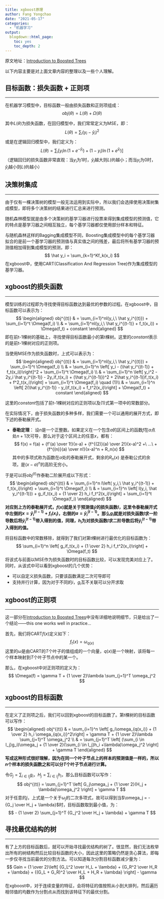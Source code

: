 ```yaml
---
title: xgboost原理
author: Fang Yongchao
date: "2021-05-17"
categories:
  - "机器学习"
output:
  blogdown::html_page:
    toc: yes
    toc_depth: 2
---
```


原文地址：[Introduction to Boosted Trees](https://xgboost.readthedocs.io/en/latest/tutorials/model.html)

以下内容主要是对上面文章内容的整理以及一些个人理解。

## 目标函数：损失函数 + 正则项

--------------------------------

在机器学习模型中，目标函数一般由损失函数和正则项组成：
$$
obj(\theta) = L(\theta) + \Omega(\theta)
$$

其中$L(\theta)$为损失函数，在回归模型中，我们常常定义为MSE，即：
$$
L(\theta) = \sum_i(y_i - \hat y_i)^2
$$
或是在逻辑回归模型中，我们定义为：
$$
L(\theta) = \sum_i \left[ y_i\ln(1 + e^{-\hat y_i}) + (1 - y_i)\ln(1 + e^{\hat y_i}) \right]
$$
（逻辑回归的损失函数非常直观：当$y_i$为1时，$\hat y_i$越大则$L(\theta)$越小；而当$y_i$为0时，$\hat y_i$越小则$L(\theta)$越小）

## 决策树集成

--------------------------------

由于仅有一棵决策树的模型一般无法运用到实际中，所以我们会选择使用决策树集成模型，即将多个决策树的结果进行汇总来进行预测。

随机森林模型就是由多个决策树的基学习器进行投票来得到集成模型的预测值，它的特点是基学习器之间相互独立，每个基学习器都仅使用部分样本和特征。

与随机森林这样的Bagging集成模型不同，Boosting集成模型中的每个基学习器拟合的是前一个基学习器的预测值与真实值之间的残差，最后将所有基学习器的预测值相加得到集成模型的预测，即：
$$
\hat y_i = \sum_{k=1}^Kf_k(x_i)
$$
在xgboost中，使用CART(Classification And Regression Tree)作为集成模型的基学习器。

## xgboost的损失函数

--------------------------------

<!-- 优化所有行不通# TODO -->

模型训练的过程即为寻找使得目标函数达到最优的参数的过程。在xgboost中，目标函数可以表示为：
$$
\begin{aligned}
obj^{(t)} & = \sum_{i=1}^nl(y_i,\ \hat y_i^{(t)}) + \sum_{i=1}^t \Omega(f_i) \\
 & = \sum_{i=1}^nl(y_i,\ \hat y_i^{(t-1)} + f_t(x_i)) + \Omega(f_t) + constant
\end{aligned}
$$
即在前t-1棵树的基础上，寻找使得目标函数最小的第t棵树。这里的$constant$表示的是前t-1棵树对应的正则项。

当使用MSE作为损失函数时，上式可以表示为：
$$
\begin{aligned}
obj^{(t)} & = \sum_{i=1}^nl(y_i,\ \hat y_i^{(t)}) + \sum_{i=1}^t \Omega(f_i) \\
 & = \sum_{i=1}^n \left[ y_i - (\hat y_i^{(t-1)} + f_t(x_i))\right]^2 + \sum_{i=1}^t \Omega(f_i) \\
 & = \sum_{i=1}^n \left[ y_i^2 - 2y_i \hat y_i^{(t-1)} - 2y_if_t(x_i) + (\hat y_i^{(t-1)})^2 + 2\hat y_i^{(t-1)}f_t(x_i) + f^2_t(x_i)\right] + \sum_{i=1}^t \Omega(f_i) \quad (1)\\
 & = \sum_{i=1}^n \left[ 2(\hat y_i^{(t-1)} - y_i)f_t(x_i) + f_t^2(x_i)\right] + \Omega(f_t) + constant
\end{aligned}
$$

这里的$constant$包括了前t-1棵树对应的正则项以及(1)式第一项中的常数部分。

在实际情况下，由于损失函数的多种多样，我们需要一个可以通用的展开方式，即下述的泰勒展开式。

- **泰勒定理**：
设$n$是一个正整数。如果定义在一个包含$a$的区间上的函数$f$在$a$点处$n+1$次可导，那么对于这个区间上的任意$x$，都有：
$$
f(x) = f(a) + {f'(a) \over 1!}(x-a) + {f^{(2)}(a) \over 2!}(x-a)^2 +\ ...\ +{f^{(n)}(a) \over n!}(x-a)^n + R_n(x)
$$
其中的多项式称为函数在$a$处的泰勒展开式，剩余的$R_{n}(x)$ 是泰勒公式的余项，是$(x-a)^{n}$的高阶无穷小。

于是可以将$obj^{(t)}$作泰勒二阶展开成以下形式：
$$
\begin{aligned}
obj^{(t)} & = \sum_{i=1}^n l\left( y_i,\ \hat y_i^{(t-1)} + f_t(x_i)\right) + \sum_{i=1}^t \Omega(f_i) \\
 & = \sum_{i=1}^n \left[ l(y_i, \hat y_i^{(t-1)}) + g_if_t(x_i) + {1 \over 2} h_i f_t^2(x_i)\right] + \sum_{i=1}^t \Omega(f_i)
\end{aligned}
$$
**对应到上方的泰勒展开式，$f(x)$就是关于预测值$\hat y$的损失函数$l$，这里令泰勒展开式中左侧的$x = \hat y_i^{(t-1)} + f_t(x_i)$，右侧的$a = \hat y_i^{(t-1)}$。那么$g_i$就是对损失函数$l$求一阶导数后将$\hat y_i^{(t-1)}$带入得到的值，同理，$h_i$为对损失函数$l$求二阶导数后将$\hat y_i^{(t-1)}$带入得到的值。**

将目标函数中的常数移除，就得到了我们对第t棵树进行最优化的目标函数为：
$$
\sum_{i=1}^n \left[ g_if_t(x_i) + {1 \over 2} h_i f_t^2(x_i)\right] + \Omega(f_t)
$$
将该式与前面以MSE作为损失函数时的目标函数比较，可以发现完美对应上了。同时，从该式中可以看到xgboost的几个优势：

- 可以自定义损失函数，只要该函数满足二次可导即可
- 支持并行计算，因为对于不同的$i$，$g_i$互不关联可以分开求取

## xgboost的正则项

--------------------------------

这一部分在[Introduction to Boosted Trees](https://xgboost.readthedocs.io/en/latest/tutorials/model.html)中没有详细地说明细节，只是给出了一个结论——this one works well in practice...

首先，我们将CART$f(x)$定义如下：
$$
f_t(x) = \omega_{q(x)}
$$
这里的$\omega$是由CART的$T$个叶子的值组成的一个向量，$q(x)$是一个映射，该将每一个样本映射到$T$个叶子节点中的某一个。

那么，在xgboost中对正则项的定义为：
$$
\Omega(f) = \gamma T + {1 \over 2}\lambda \sum_{j=1}^T \omega_j^2
$$

## xgboost的目标函数

--------------------------------

在定义了正则项之后，我们可以回到xgboost的目标函数了。第t棵树的目标函数可以写作：
$$
\begin{aligned}
obj^{(t)} & = \sum_{i=1}^n \left[ g_i\omega_{q(x_i)} + {1 \over 2} h_i \omega_{q(x_i)}^2\right] + \gamma T + {1 \over 2}\lambda \sum_{j=1}^T \omega_j^2 \\
 & = \sum_{j=1}^T \left[ (\sum_{i \in I_j}g_i)\omega_j + {1 \over 2}(\sum_{i \in I_j}h_i +\lambda)\omega_j^2 \right] + \gamma T
\end{aligned}
$$
**写成这种形式很好理解，因为在同一个叶子节点上的样本的预测值是一样的，所以$n$个样本的损失函数之和可以分$T$个叶子节点进行计算。**

令$G_j = \sum_{i \in I_j}g_i$，$H_j = \sum_{i \in I_j}h_i$，那么目标函数可以写作：
$$
obj^{(t)} = \sum_{j=1}^T \left[ G_j\omega_j + {1 \over 2}(H_j + \lambda)\omega_j^2 \right] + \gamma T
$$
对于任意的$j$，上式是一个关于$\omega_j$的二次多项式，故可以得到当$\omega_j = - {G_j \over H_j + \lambda}$时，目标函数取到最小值，为：
$$
- {1 \over 2} \sum_{j=1}^T {G_j^2 \over H_j + \lambda} + \gamma T
$$

## 寻找最优结构的树

--------------------------------

有了上方的目标函数后，就可以开始寻找最优结构的树了。很显然，我们无法枚举出所有的树结构然后比较目标函数的大小，因此这里的策略仍然是贪心算法，即每一步仅寻找当前最优的分割方法。可以知道每次分割目标函数减少量为：
$$
Gain = {1 \over 2}\left[ {G_L^2 \over H_L + \lambda} + {G_R^2 \over H_R + \lambda} + {(G_L + G_R)^2 \over H_L + H_R + \lambda} \right] - \gamma
$$
在xgboost中，对于连续变量的特征，会将特征的值按照从小到大排列，然后遍历相邻值的均数作为分割点从而找到该特征下的最优分割。

